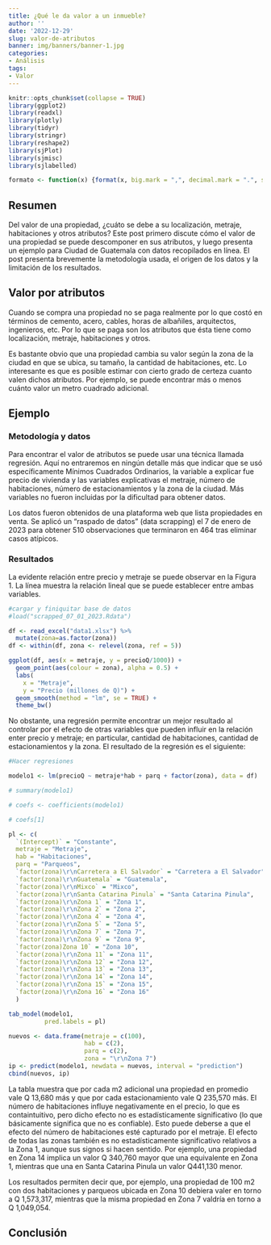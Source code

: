 ```yaml
---
title: ¿Qué le da valor a un inmueble?
author: ''
date: '2022-12-29'
slug: valor-de-atributos
banner: img/banners/banner-1.jpg
categories:
- Análisis
tags:
- Valor
---
```


```r
knitr::opts_chunk$set(collapse = TRUE)
library(ggplot2)
library(readxl)
library(plotly)
library(tidyr)
library(stringr)
library(reshape2)
library(sjPlot)
library(sjmisc)
library(sjlabelled)
```

```r
formato <- function(x) {format(x, big.mark = ",", decimal.mark = ".", scientific = FALSE, nsmall = 0)}
```

<head>
  <link rel="stylesheet" href="applause-button.css" />
  <script src="applause-button.js"></script>
</head>

## Resumen

Del valor de una propiedad, ¿cuáto se debe a su localización, metraje, habitaciones y otros atributos? Este post primero discute cómo el valor de una propiedad se puede descomponer en sus atributos, y luego presenta un ejemplo para Ciudad de Guatemala con datos recopilados en línea. El post presenta brevemente la metodología usada, el origen de los datos y la limitación de los resultados.

## Valor por atributos

Cuando se compra una propiedad no se paga realmente por lo que costó en términos de cemento, acero, cables, horas de albañiles, arquitectos, ingenieros, etc. Por lo que se paga son los atributos que ésta tiene como localización, metraje, habitaciones y otros.

Es bastante obvio que una propiedad cambia su valor según la zona de la ciudad en que se ubica, su tamaño, la cantidad de habitaciones, etc. Lo interesante es que es posible estimar con cierto grado de certeza cuanto valen dichos atributos. Por ejemplo, se puede encontrar más o menos cuánto valor un metro cuadrado adicional.

## Ejemplo

### Metodología y datos

Para encontrar el valor de atributos se puede usar una técnica llamada regresión. Aquí no entraremos en ningún detalle más que indicar que se usó específicamente Mínimos Cuadrados Ordinarios, la variable a explicar fue precio de vivienda y las variables explicativas el metraje, número de habitaciones, número de estacionamientos y la zona de la ciudad. Más variables no fueron incluidas por la dificultad para obtener datos.

Los datos fueron obtenidos de una plataforma web que lista propiedades en venta. Se aplicó un "raspado de datos" (data scrapping) el 7 de enero de 2023 para obtener 510 observaciones que terminaron en 464 tras eliminar casos atípicos. 

### Resultados

La evidente relación entre precio y metraje se puede observar en la Figura 1. La línea muestra la relación lineal que se puede establecer entre ambas variables.

```r
#cargar y finiquitar base de datos
#load("scrapped_07_01_2023.Rdata")

df <- read_excel("data1.xlsx") %>% 
  mutate(zona=as.factor(zona))
df <- within(df, zona <- relevel(zona, ref = 5))

ggplot(df, aes(x = metraje, y = precioQ/1000)) +
  geom_point(aes(colour = zona), alpha = 0.5) +
  labs(
    x = "Metraje",
    y = "Precio (millones de Q)") +
  geom_smooth(method = "lm", se = TRUE) +
  theme_bw()
```

No obstante, una regresión permite encontrar un mejor resultado al controlar por el efecto de otras variables que pueden influir en la relación enter precio y metraje; en particular, cantidad de habitaciones, cantidad de estacionamientos y la zona. El resultado de la regresión es el siguiente:

```r
#Hacer regresiones

modelo1 <- lm(precioQ ~ metraje*hab + parq + factor(zona), data = df)

# summary(modelo1)

# coefs <- coefficients(modelo1)

# coefs[1]

pl <- c(
  `(Intercept)` = "Constante",
  metraje = "Metraje",
  hab = "Habitaciones",
  parq = "Parqueos",
  `factor(zona)\r\nCarretera a El Salvador` = "Carretera a El Salvador",
  `factor(zona)\r\nGuatemala` = "Guatemala",
  `factor(zona)\r\nMixco` = "Mixco",
  `factor(zona)\r\nSanta Catarina Pinula` = "Santa Catarina Pinula",
  `factor(zona)\r\nZona 1` = "Zona 1",
  `factor(zona)\r\nZona 2` = "Zona 2",
  `factor(zona)\r\nZona 4` = "Zona 4",
  `factor(zona)\r\nZona 5` = "Zona 5",
  `factor(zona)\r\nZona 7` = "Zona 7",
  `factor(zona)\r\nZona 9` = "Zona 9",
  `factor(zona)Zona 10` = "Zona 10",
  `factor(zona)\r\nZona 11` = "Zona 11",
  `factor(zona)\r\nZona 12` = "Zona 12",
  `factor(zona)\r\nZona 13` = "Zona 13",
  `factor(zona)\r\nZona 14` = "Zona 14",
  `factor(zona)\r\nZona 15` = "Zona 15",
  `factor(zona)\r\nZona 16` = "Zona 16"
  )

tab_model(modelo1, 
          pred.labels = pl)
```

```r
nuevos <- data.frame(metraje = c(100),
                     hab = c(2),
                     parq = c(2),
                     zona = "\r\nZona 7")
ip <- predict(modelo1, newdata = nuevos, interval = "prediction")
cbind(nuevos, ip)
```


La tabla muestra que por cada m2 adicional una propiedad en promedio vale Q 13,680 más y que por cada estacionamiento vale Q 235,570 más. El número de habitaciones influye negativamente en el precio, lo que es containtuitivo, pero dicho efecto no es estadísticamente significativo (lo que básicamente significa que no es confiable). Esto puede deberse a que el efecto del número de habitaciones esté capturado por el metraje. El efecto de todas las zonas también es no estadísticamente significativo relativos a la Zona 1, aunque sus signos si hacen sentido. Por ejemplo, una propiedad en Zona 14 implica un valor Q 340,760 mayor que una equivalente en Zona 1, mientras que una en Santa Catarina Pinula un valor Q441,130 menor.

Los resultados permiten decir que, por ejemplo, una propiedad de 100 m2 con dos habitaciones y parqueos ubicada en Zona 10 debiera valer en torno a Q 1,573,317, mientras que la misma propiedad en Zona 7 valdría en torno a Q 1,049,054.

## Conclusión



<script src="https://utteranc.es/client.js"
        repo="benleiva/ladrillosyquetzales"
        issue-term="pathname"
        theme="github-light"
        crossorigin="anonymous"
        async>
</script>